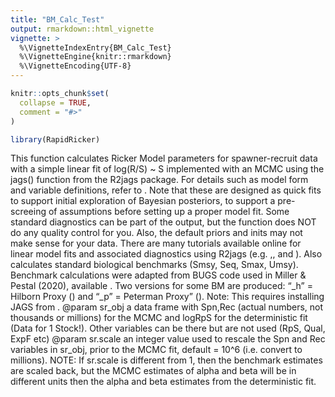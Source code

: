 ```yaml
---
title: "BM_Calc_Test"
output: rmarkdown::html_vignette
vignette: >
  %\VignetteIndexEntry{BM_Calc_Test}
  %\VignetteEngine{knitr::rmarkdown}
  %\VignetteEncoding{UTF-8}
---
```


```r
knitr::opts_chunk$set(
  collapse = TRUE,
  comment = "#>"
)
```

```r
library(RapidRicker)
```





This function calculates Ricker Model parameters for spawner-recruit data with a simple linear fit of log(R/S) ~ S implemented with an MCMC using the jags() function from the R2jags package. For details such as model form and variable definitions, refer to \href{https://github.com/SOLV-Code/RapidRicker/wiki/MCMC-Using-R2Jags}{this wiki page}. Note that these are designed as quick fits to support initial exploration of Bayesian posteriors,  to support a pre-screeing of assumptions before setting up a proper model fit. Some standard diagnostics can be part of the output, but the function does NOT do any quality control for you. Also, the default priors and inits may not make sense for your data. There are many tutorials available online for linear model fits and associated diagnostics using R2jags (e.g. \href{http://biometry.github.io/APES//LectureNotes/StatsCafe/Linear_models_jags.html}{here},\href{https://rpubs.com/corey_sparks/30893}{here}, and \href{https://rpubs.com/Niko/332320}{here}).
Also calculates standard biological benchmarks (Smsy, Seq, Smax, Umsy). Benchmark calculations were adapted from BUGS code used in Miller & Pestal (2020), available \href{https://www.dfo-mpo.gc.ca/csas-sccs/Publications/ResDocs-DocRech/2020/2020_035-eng.pdf}{here}.
Two versions for some BM are produced: "_h" = Hilborn Proxy (\href{https://cdnsciencepub.com/doi/pdf/10.1139/f85-230}{Hilborn 1985}) and "_p" = Peterman Proxy" (\href{https://cdnsciencepub.com/doi/pdf/10.1139/f99-204}{Peterman et al. 2000}). Note: This requires installing JAGS from \href{https://sourceforge.net/projects/mcmc-jags/files/latest/download}{here}.
@param sr_obj a data frame with Spn,Rec (actual numbers, not thousands or  millions) for the MCMC and logRpS for the deterministic fit (Data for 1 Stock!). Other variables can be there but are not used (RpS, Qual, ExpF etc)
@param sr.scale an integer value used to rescale the Spn and Rec variables in sr_obj, prior to the MCMC fit, default = 10^6 (i.e. convert to millions). NOTE: If sr.scale is different from 1, then
the benchmark estimates are scaled back, but the MCMC estimates of alpha and beta will be in different units then the alpha and beta estimates from the deterministic fit.










